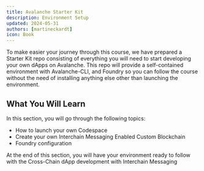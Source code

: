 ```yaml
---
title: Avalanche Starter Kit
description: Environment Setup
updated: 2024-05-31
authors: [martineckardt]
icon: Book
---
```


To make easier your journey through this course, we have prepared a Starter Kit repo consisting of everything you will need to start developing your own dApps on Avalanche. This repo will provide a self-contained environment with Avalanche-CLI, and Foundry so you can follow the course without the need of installing anything else other than launching the environment.

## What You Will Learn

In this section, you will go through the following topics:

- How to launch your own Codespace
- Create your own Interchain Messaging Enabled Custom Blockchain
- Foundry configuration

At the end of this section, you will have your environment ready to follow with the Cross-Chain dApp development with Interchain Messaging 